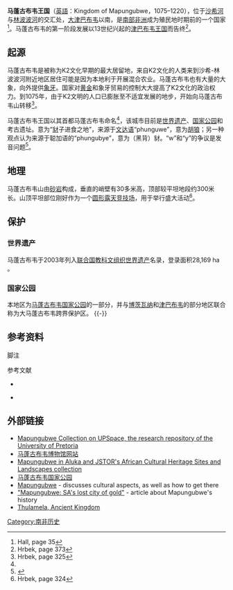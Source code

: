{{Infobox Former Country
|native_name = Kingdom of Mapungubwe<br>{{small|Mapungubwe}}
|conventional_long_name = 马蓬古布韦王国
|common_name = 马蓬古布韦王国
|image = MapungubweHill.jpg
|continent =非洲
|region    = [[南部非洲|南部非洲]]
|country   = 南非
|status    = [[君主制|王国]]
|government_type    =君主制
|
|year_start  = 1075年
|year_end    = 1220年
|
|event_start =
|date_start  = 
|event_end   =马蓬古布韦山被遗弃
|date_end    = 
|
|event1      = 
|date_event1 = 
|event2      = 
|date_event2 = 
|
|event_pre   = 
|date_pre    = 
|event_post  = <!--- Optional: A crucial event that took place before after "event_end"--->
|date_post   = 
|
|<!--- Flag navigation: Preceding and succeeding entities p1 to p5 and s1 to s5 --->
|p1          = 
|flag_p1     = <!--- Default: "Flag of {{{p1}}}.svg" (size 30) --->
|image_p1    = <!--- Use if image size needs to be reduced --->
|s1          = 津巴布韦王国
|flag_s1     = Zimbabwe Bird.svg
|image_s1    = <!--- Use if image size needs to be reduced --->
|
|image_flag   = 
|flag         = Kingdom of Mapungubwe
|flag_type    = 
|
|image_coat   = <!--- Default: Coat of arms of {{{common_name}}}.svg --->
|symbol       = <!--- Link target under symbol image. Default: Coat of arms of {{{common_name}}} --->
|symbol_type  = <!--- Displayed text for link under symbol. Default "Coat of arms" --->
|
|image_map    = MapungubweHill.jpg
|image_map_caption  = 马蓬古布韦山
|
|capital          =马蓬古布韦
|
|national_motto   = 
|national_anthem  = 
|common_languages = 
|religion         = 姆瓦里异教
|currency         = 
|
|<!--- Titles and names of the first and last leaders and their deputies --->
|leader1      = 
|leader2      = 
|year_leader1 = 
|year_leader2 = 
|title_leader = 
|
|legislature = 
|
|<!--- Area and population of a given year --->
|stat_year1 = 
|stat_area1 = 
|stat_pop1  = 
|stat_year2 = 
|stat_area2 = 
|stat_pop2  = 
|footnotes  = 
}}
'''马蓬古布韦王国'''（[[英語|英語]]：Kingdom of Mapungubwe，1075–1220），位于[[沙希河|沙希河]]与[[林波波河|林波波河]]的交汇处，[[大津巴布韦|大津巴布韦]]以南，是[[南部非洲|南部非洲]]成为殖民地时期前的一个国家<ref>Hall, page 35</ref>。马蓬古布韦的第一阶段发展以13世纪兴起的[[津巴布韦王国|津巴布韦王国]]而告终<ref>Hrbek, page 373</ref>。

==起源==
马蓬古布韦是被称为K2文化早期的最大居留地，来自K2文化的人类来到沙希-林波波河附近地区居住可能是因为本地利于开展混合农业。马蓬古布韦也有大量的大象，向外提供[[象牙|象牙]]。国家对[[黄金|黄金]]和象牙贸易的控制大大提高了K2文化的政治权力。到1075年，由于K2文明的人口已膨胀至不适宜发展的地步，开始向马蓬古布韦山转移<ref name="Hrbek, page 325">Hrbek, page 325</ref>。

马蓬古布韦王国以其首都马蓬古布韦命名<ref name="Hrbek, page 324"/>，该城市目前是[[世界遗产|世界遗产]]、[[国家公园|国家公园]]和考古遗址。意为“[[豺|豺]]子进食之地”，来源于[[文达语|文达语]]“phunguwe”，意为[[胡狼|胡狼]]；另一种观点认为来源于聪加语的“phungubye”，意为（黑背）豺。“w”和“y”的争议是发音问题<ref>{{cite book|last = du Plessis|first = E.J.|coauthors =|title = Suid-Afrikaanse berg- en riviername|publisher = Tafelberg-uitgewers, Cape Town|year = 1973|isbn = 0-624-00273X|page = 139}}</ref>。

==地理==
马蓬古布韦山由[[砂岩|砂岩]]构成，垂直的峭壁有30多米高，顶部较平坦地段约300米长。山顶平坦部位刚好作为一个[[圆形露天竞技场|圆形露天竞技场]]，用于举行盛大活动<ref name="Hrbek, page 324">Hrbek, page 324</ref>。

==保护==
{{世界遗产概要表
|site_img = Image:Mapungubwe hill limpopo.jpg
|site_img_capt = 马蓬古布韦山
|site_img_width = 275px
|zh_name = 马蓬古布韦文化景观
|en_name = Mapungubwe Caltural Landscape
|fr_name = Paysage culturel de Mapungubwe
|country = {{ZAF}}
|Region = 非洲
|area = 
|criterion_c = (2), (3), (4), (5)
|rg_year = 2003年
|ex_rg_year = 
|remarks = 
|ID = 1099
|Coor={{Coord|22|11|33|S|029|14|20|E|region:ZA_type:city|display=inline,title}}
|map_img =
|map_img_width = 275px
|}}
===世界遗产===
马蓬古布韦于2003年列入[[联合国教科文组织|联合国教科文组织]][[世界遗产|世界遗产]]名录，登录面积28,169 ha 。{{世界遗产基准|2|3|4|5}}

===国家公园===
本地区为[[马蓬古布韦国家公园|马蓬古布韦国家公园]]的一部分，并与[[博茨瓦纳|博茨瓦纳]]和[[津巴布韦|津巴布韦]]的部分地区联合称为大马蓬古布韦跨界保护区。
{{-}}
{{wide image|View from top of Mapungubwe hill.jpg|1700px|从马蓬古布韦山拍摄的全景}}

==参考资料==
;脚注
<references/>

;参考文献
*{{cite book |author=Hall, Martin & Rebecca Stefoff |title=Great Zimbabwe |url=https://archive.org/details/greatzimbabwedig0000hall |publisher=Oxford University Press |location=Oxford |year=2006 |pages=[https://archive.org/details/greatzimbabwedig0000hall/page/48 48] pages |isbn=0-19515-773-7}}

*{{cite book |author=Hrbek, Ivan; Fasi, Muhammad |title=Africa from the Seventh to the Eleventh Century |publisher=Unesco |location=London |year=1988 |pages=869 pages |isbn=9-23101-709-8}}

==外部链接==
*[https://web.archive.org/web/20110606174800/https://www.up.ac.za/dspace/handle/2263/589 Mapungubwe Collection on UPSpace, the research repository of the University of Pretoria]
*[https://web.archive.org/web/20120401181112/http://web.up.ac.za/default.asp?ipkCategoryID=12699%2F 马蓬古布韦博物馆网站]
*[http://www.aluka.org/action/showCompilationPage?doi=10.5555%2FAL.CH.COMPILATION.HERITAGE-SITE.MAPUNGUBWE&ste=/ Mapungubwe in Aluka and JSTOR's African Cultural Heritage Sites and Landscapes collection]{{dead link|date=2018年5月 |bot=InternetArchiveBot |fix-attempted=yes }}
*[http://www.sanparks.org/parks/mapungubwe/ 马蓬古布韦国家公园] {{WebCite|url=https://www.webcitation.org/67H6Pipmo?url=http://www.sanparks.org/parks/mapungubwe/ |date=20120429013656 |dateformat=iso }}
*[https://web.archive.org/web/20080225014859/http://www.mapungubwe.com/index.html Mapungubwe] - discusses cultural aspects, as well as how to get there
*[https://web.archive.org/web/20071019055216/http://www.safrica.info/ess_info/sa_glance/history/mapungubwe.htm "Mapungubwe:  SA's lost city of gold"] - article about Mapungubwe's history
*[https://web.archive.org/web/20090625151643/http://www1.southafrica.net/Cultures/sw-KE/consumer.southafrica.net/Things+to+Do/Attractions/CulturalHistoricReligiousSites/Thulamela+Ancient+Kingdom.htm Thulamela, Ancient Kingdom]

{{南非世界遗产}}

{{DEFAULTSORT:M马}}
[[Category:南非历史|Category:南非历史]]